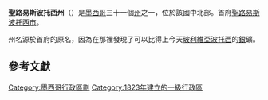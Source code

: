 {{Infobox settlement
| name                    = 聖路易斯波托西州<br />{{lang|es|San Luis Potosí}}
| official_name           = 聖路易斯波托西自治及主權州
| image             = 
| native_name             = Estado Libre y Soberano de San Luis Potosí
| settlement_type         = [[墨西哥行政區劃|州]]
| image_flag              = Flag of San Luis Potosi.svg
| flag_size               = 160px
| flag_alt                = 
| image_seal              = Coat of arms of San Luis Potosi.svg
| seal_link               = Seal_of_San_Luis_Potosí
| seal_size               = 80px
| nickname                = <!--NO-->
| motto                   = <!--NO-->
| anthem                  = <!--NO-->
| image_map               = San Luis Potosi in Mexico (location map scheme).svg
| map_caption             = 聖路易斯波托西州在墨西哥的位置
| coordinates             = {{coord|22|36|N|100|26|W|region:MX-SLP_type:adm1st|display=inline,title}}
| coor_pinpoint           = 
| coordinates_footnotes   = 
| subdivision_type        = 國家
| subdivision_name        = 墨西哥
| subdivision_type1       = 首府
| subdivision_name1       = [[聖路易斯波托西市|聖路易斯波托西市]]
| subdivision_type2       = [[墨西哥城市列表|最大城市]]
| subdivision_name2       = [[聖路易斯波托西市|聖路易斯波托西市]]
| subdivision_type3       = [[自治區_(墨西哥)|自治區]]
| subdivision_name3       = {{link-en|聖路易斯波托西自治區|Municipalities of San Luis Potosí|58}}
| established_title       = [[主權州|加入]]
| established_date        = 1823年12月22日<ref>{{cite news| title=Las Diputaciones Provinciales| url=http://biblio.juridicas.unam.mx/libros/6/2920/11.pdf| page=15| language=es| accessdate=2019-06-16| archive-date=2016-05-28| archive-url=https://web.archive.org/web/20160528111641/http://biblio.juridicas.unam.mx/libros/6/2920/11.pdf| dead-url=no}}</ref>
| established_title2      = {{link-en|墨西哥領土變化|Territorial evolution of Mexico|次序}}
| established_date2       = {{link-en|墨西哥領土變化|Territorial evolution of Mexico|第6位}}
| founder                 = 
| seat_type               = 
| seat                    = 
| government_footnotes    = 
| leader_party            = 
| leader_title            = {{link-en|墨西哥州長列表|List of Mexican state governors|州長}}
| leader_name             = Juan Manuel Carreras López [[File:PRI_logo_(Mexico).svg|[[Institutional Revolutionary Party]]|23px]]
| unit_pref               = 公制
| area_footnotes          = <ref>{{Cite web |title=Resumen |url=http://cuentame.inegi.gob.mx/monografias/informacion/slp/default.aspx?tema=me&e=24 |publisher=Cuentame INEGI |accessdate=February 12, 2013 |archive-date=2014-10-06 |archive-url=https://web.archive.org/web/20141006220014/http://cuentame.inegi.gob.mx/monografias/informacion/slp/default.aspx?tema=me&e=24 |dead-url=no }}</ref>
| area_total_km2          = 61137
| area_land_km2           = 
| area_water_km2          = 
| area_water_percent      =
| area_note               = [[墨西哥各州面積列表|第15位]]
| elevation_m             =
| elevation_max_footnotes =<ref>{{Cite web |title=Relieve |url=http://cuentame.inegi.gob.mx/monografias/informacion/slp/territorio/relieve.aspx?tema=me&e=24 |publisher=Cuentame INEGI |accessdate=April 6, 2011 |archive-date=2014-02-22 |archive-url=https://web.archive.org/web/20140222053253/http://cuentame.inegi.gob.mx/monografias/informacion/slp/territorio/relieve.aspx?tema=me&e=24 |dead-url=no }}</ref>
| elevation_max_m         = 3180
| elevation_max_ft        =
| elevation_min_m         = 
| elevation_min_ft        =
| population_footnotes    = <ref>{{cite web|title=Encuesta Intercensal 2015|url=http://www.inegi.org.mx/est/contenidos/proyectos/encuestas/hogares/especiales/ei2015/doc/eic_2015_presentacion.pdf|accessdate=December 8, 2015|archive-date=2018-12-24|archive-url=https://web.archive.org/web/20181224183903/https://www.inegi.org.mx/est/contenidos/proyectos/encuestas/hogares/especiales/ei2015/doc/eic_2015_presentacion.pdf|dead-url=no}}</ref>
| population_total        = 2,717,820
| population_as_of        = 2015
| population_rank         = [[墨西哥各州人口列表|第19位]]
| population_density_km2  = auto
| population_density_rank = {{link-en|墨西哥各州人口密度列表|List of Mexican states by population density|第20位}}
| population_demonym      = Potosino (a)
| population_note         = 
| timezone1               = [[北美中部時間|CST]]
| utc_offset1             = −6
| timezone1_DST           = [[北美中部時間|CDT]]
| utc_offset1_DST         = −5
| postal_code_type        = {{link-en|墨西哥郵政編號|Postal codes in Mexico|郵政編號}}
| postal_code             = 78-79
| area_code_type          = [[電話區號|電話區號]]
| area_code               = {{Collapsible list
|title       = 電話區號{{link-en|墨西哥電話區號 (400-499)|Area codes in Mexico by code (400-499)|1}}及{{link-en|墨西哥電話區號 (800-899)|Area codes in Mexico by code (800-899)|2}}
|frame_style = border:none; padding: 0;
|title_style = <!-- (optional) -->
|list_style  = text-align:left;display:none;
 |1           = • 444
 |2           = • 458
 |3           = • 481
 |4           = • 482
 |5           = • 483
 |6           = • 485
 |7           = • 486
 |8           = • 487
 |9           = • 488
 |10          = • 489
 |11          = • 496
 |12          = • 845
 }}
| iso_code                = MX-SLP
| blank_name_sec1         = [[人類發展指數|HDI]]
| blank_info_sec1         = {{increase}} 0.757 <span style="color:#090">高</span> <small>[[墨西哥各州人類發展指數列表|第26位]]</small>
| blank_name_sec2         = [[GDP|GDP]]
| blank_info_sec2         = 228億2521萬2990[[美元|美元]]{{Ref label|engfactobox|a|}}
| website                 = {{URL|http://www.slp.gob.mx|Official Web Site}}
| footnotes               = {{note|engoffbox}}a. 該州GDP在2012年是2億8104萬[[墨西哥披索|披索]]<ref name=inegi>{{Cite web|title=Panorama Economico del Estado de San Luis Potosí|url=http://www.canacintraslp.org.mx/Boletin/228/i3.pdf|publisher=Gobierno de San Luis Potosí|accessdate=May 21, 2013|archive-date=2018-07-28|archive-url=https://web.archive.org/web/20180728101239/http://www.canacintraslp.org.mx/Boletin/228/i3.pdf|dead-url=no}}</ref>，相當於228億2521萬2990[[美元|美元]]，1美元相當於12.32披索（根據2012年5月21日匯價）<ref>{{Cite web |title=1 Dollar to 1 Peso, May 2013 |url=https://www.google.com/#sclient=psy-ab&q=1+dollar+to+peso&oq=1+dollar+peso&gs_l=hp.1.0.0i7l4.2920.4178.1.4817.3.3.0.0.0.0.159.423.0j3.3.0...0.0...1c.1.14.psy-ab.VcttFHevbSA&pbx=1&fp=1&biw=1280&bih=909&bav=on.2,or.r_cp.r_qf.&cad=b |publisher=www.google.com |accessdate=May 21, 2013 |archive-date=2015-07-05 |archive-url=https://web.archive.org/web/20150705052427/https://www.google.com/#sclient=psy-ab&q=1+dollar+to+peso&oq=1+dollar+peso&gs_l=hp.1.0.0i7l4.2920.4178.1.4817.3.3.0.0.0.0.159.423.0j3.3.0...0.0...1c.1.14.psy-ab.VcttFHevbSA&pbx=1&fp=1&biw=1280&bih=909&bav=on.2,or.r_cp.r_qf.&cad=b |dead-url=no }}</ref>
}}
'''聖路易斯波托西州'''（{{lang-es|San Luis Potosí}}）是[[墨西哥|墨西哥]]三十一個[[墨西哥行政區劃|州]]之一，位於該國中北部。首府[[聖路易斯波托西市|聖路易斯波托西市]]。

州名源於首府的原名{{lang|es|San Luis Minas de Potosí}}，因為在那裡發現了可以比得上今天[[玻利維亞|玻利維亞]][[波托西|波托西]]的[[銀|銀]]礦。

==參考文獻==
{{reflist}}

{{mexico}}
[[Category:墨西哥行政區劃|Category:墨西哥行政區劃]]
[[Category:1823年建立的一級行政區|Category:1823年建立的一級行政區]]